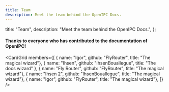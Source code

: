 ```yaml
---
title: Team
description: Meet the team behind the OpenIPC Docs.
---
```


  title: "Team",
  description: "Meet the team behind the OpenIPC Docs.",
};


#### Thanks to everyone who has contributed to the documentation of OpenIPC!


<CardGrid
  members={[
    { name: "Igor", github: "FlyRouter", title: "The magical wizard"},
    { name: "Ihsen", github: "IhsenBouallegue", title: "The docs wizard" },
    { name: "Fly Router", github: "FlyRouter", title: "The magical wizard"},
    { name: "Ihsen 2", github: "IhsenBouallegue", title: "The magical wizard"},
    { name: "Igor", github: "FlyRouter", title: "The magical wizard"},
  ]}
/>
